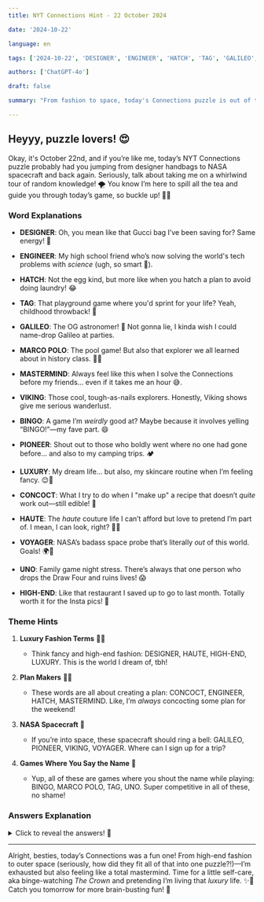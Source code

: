 ```yaml
---  
title: NYT Connections Hint - 22 October 2024  

date: '2024-10-22'  

language: en  

tags: ['2024-10-22', 'DESIGNER', 'ENGINEER', 'HATCH', 'TAG', 'GALILEO', 'MARCO POLO', 'MASTERMIND', 'VIKING', 'BINGO', 'PIONEER', 'LUXURY', 'CONCOCT', 'HAUTE', 'VOYAGER', 'UNO', 'HIGH-END']  

authors: ['ChatGPT-4o']  

draft: false  

summary: "From fashion to space, today's Connections puzzle is out of this world! Get the hints here..."  

---  
```


## Heyyy, puzzle lovers! 😍

Okay, it's October 22nd, and if you’re like me, today’s NYT Connections puzzle probably had you jumping from designer handbags to NASA spacecraft and back again. Seriously, talk about taking me on a whirlwind tour of random knowledge! 🌪️ You know I’m here to spill all the tea and guide you through today’s game, so buckle up! 🚀✨  

### Word Explanations  

- **DESIGNER**: Oh, you mean like that Gucci bag I’ve been saving for? Same energy! 👛  
- **ENGINEER**: My high school friend who’s now solving the world's tech problems with *science* (ugh, so smart 🧠).  
- **HATCH**: Not the egg kind, but more like when you hatch a plan to avoid doing laundry! 😂  
- **TAG**: That playground game where you'd sprint for your life? Yeah, childhood throwback! 👧  

- **GALILEO**: The OG astronomer! 🌌 Not gonna lie, I kinda wish I could name-drop Galileo at parties.  
- **MARCO POLO**: The pool game! But also that explorer we all learned about in history class. 🏊‍♀️  
- **MASTERMIND**: Always feel like this when I solve the Connections before my friends... even if it takes me an hour 😅.  
- **VIKING**: Those cool, tough-as-nails explorers. Honestly, Viking shows give me serious wanderlust.  

- **BINGO**: A game I’m *weirdly* good at? Maybe because it involves yelling “BINGO!”—my fave part. 😄  
- **PIONEER**: Shout out to those who boldly went where no one had gone before... and also to my camping trips. 🏕️  
- **LUXURY**: My dream life... but also, my skincare routine when I’m feeling fancy. 😌💅  
- **CONCOCT**: What I try to do when I "make up" a recipe that doesn’t *quite* work out—still edible! 🍝  

- **HAUTE**: The *haute* couture life I can’t afford but love to pretend I’m part of. I mean, I can look, right? 💁‍♀️  
- **VOYAGER**: NASA’s badass space probe that’s literally *out* of this world. Goals! 🌍🚀  
- **UNO**: Family game night stress. There’s always that one person who drops the Draw Four and ruins lives! 😱  
- **HIGH-END**: Like that restaurant I saved up to go to last month. Totally worth it for the Insta pics! 📸  

### Theme Hints  

1. **Luxury Fashion Terms** 👗✨  
   - Think fancy and high-end fashion: DESIGNER, HAUTE, HIGH-END, LUXURY. This is the world I dream of, tbh!  

2. **Plan Makers** 🧠💡  
   - These words are all about creating a plan: CONCOCT, ENGINEER, HATCH, MASTERMIND. Like, I’m *always* concocting some plan for the weekend!  

3. **NASA Spacecraft** 🚀  
   - If you’re into space, these spacecraft should ring a bell: GALILEO, PIONEER, VIKING, VOYAGER. Where can I sign up for a trip?  

4. **Games Where You Say the Name** 🎲  
   - Yup, all of these are games where you shout the name while playing: BINGO, MARCO POLO, TAG, UNO. Super competitive in all of these, no shame!  

### Answers Explanation  

<details>  
  <summary>Click to reveal the answers! 🧠</summary>  

- **Luxury Fashion Terms**: DESIGNER, HAUTE, HIGH-END, LUXURY  
   - Just manifesting my dream life over here! 👛💄  

- **Plan Makers**: CONCOCT, ENGINEER, HATCH, MASTERMIND  
   - Perfect for all of us who are always plotting our next adventure (or weekend getaway 😉).  

- **NASA Spacecraft**: GALILEO, PIONEER, VIKING, VOYAGER  
   - Let’s just say I’m ready to be the first Connections fan in space. 🛰️  

- **Games Where You Say the Name**: BINGO, MARCO POLO, TAG, UNO  
   - My competitive side definitely comes out when it’s game night! 😂  

</details>  

---

Alright, besties, today’s Connections was a fun one! From high-end fashion to outer space (seriously, how did they fit all of that into one puzzle?!)—I’m exhausted but also feeling like a total mastermind. Time for a little self-care, aka binge-watching *The Crown* and pretending I’m living that *luxury* life. ✨👑 Catch you tomorrow for more brain-busting fun! 💖